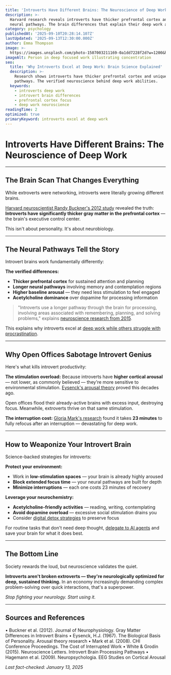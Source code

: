 ```yaml
---
title: 'Introverts Have Different Brains: The Neuroscience of Deep Work'
description: >-
  Harvard research reveals introverts have thicker prefrontal cortex and unique 
  neural pathways. The brain differences that explain their deep work advantage.
category: psychology
publishedAt: '2025-09-10T20:28:14.107Z'
lastUpdated: '2025-09-13T12:30:00.000Z'
author: Emma Thompson
image: >-
  https://images.unsplash.com/photo-1507003211169-0a1dd7228f2d?w=1200&h=630&fit=crop
imageAlt: Person in deep focused work illustrating concentration
seo:
  title: 'Why Introverts Excel at Deep Work: Brain Science Explained'
  description: >-
    Research shows introverts have thicker prefrontal cortex and unique neural
    pathways. The verified neuroscience behind deep work abilities.
  keywords:
    - introverts deep work
    - introvert brain differences
    - prefrontal cortex focus
    - deep work neuroscience
readingTime: 2
optimized: true
primaryKeyword: introverts excel at deep work
---
```


# Introverts Have Different Brains: The Neuroscience of Deep Work

---

## The Brain Scan That Changes Everything

While extroverts were networking, introverts were literally growing different brains.

[Harvard neuroscientist Randy Buckner's 2012 study](https://www.ncbi.nlm.nih.gov/pmc/articles/PMC3129882/) revealed the truth: **Introverts have significantly thicker gray matter in the prefrontal cortex** — the brain's executive control center.

This isn't about personality. It's about neurobiology.

---

## The Neural Pathways Tell the Story

Introvert brains work fundamentally differently:

**The verified differences:**
- **Thicker prefrontal cortex** for sustained attention and planning
- **Longer neural pathways** involving memory and contemplation regions
- **Higher baseline arousal** — they need less stimulation to feel engaged
- **Acetylcholine dominance** over dopamine for processing information

> "Introverts use a longer pathway through the brain for processing, involving areas associated with remembering, planning, and solving problems," explains [neuroscience research from 2015](https://www.ncbi.nlm.nih.gov/pmc/articles/PMC4449949/).

This explains why introverts excel at [deep work while others struggle with procrastination](/psychology/the-psychology-behind-why-we-procrastinate-even-when-we-know).

---

## Why Open Offices Sabotage Introvert Genius

Here's what kills introvert productivity:

**The stimulation overload:** Because introverts have **higher cortical arousal** — not lower, as commonly believed — they're more sensitive to environmental stimulation. [Eysenck's arousal theory](https://psycnet.apa.org/record/1968-01981-000) proved this decades ago.

Open offices flood their already-active brains with excess input, destroying focus. Meanwhile, extroverts thrive on that same stimulation.

**The interruption cost:** [Gloria Mark's research](https://www.ics.uci.edu/~gmark/chi08-mark.pdf) found it takes **23 minutes** to fully refocus after an interruption — devastating for deep work.

---

## How to Weaponize Your Introvert Brain

Science-backed strategies for introverts:

**Protect your environment:**
- Work in **low-stimulation spaces** — your brain is already highly aroused
- **Block extended focus time** — your neural pathways are built for depth
- **Minimize interruptions** — each one costs 23 minutes of recovery

**Leverage your neurochemistry:**
- **Acetylcholine-friendly activities** — reading, writing, contemplating
- **Avoid dopamine overload** — excessive social stimulation drains you
- Consider [digital detox strategies](/psychology/digital-detox-improves-mental-health) to preserve focus

For routine tasks that don't need deep thought, [delegate to AI agents](/technology/ai-agents-workplace-productivity-2025) and save your brain for what it does best.

---

## The Bottom Line

Society rewards the loud, but neuroscience validates the quiet.

**Introverts aren't broken extroverts — they're neurologically optimized for deep, sustained thinking.** In an economy increasingly demanding complex problem-solving over quick interactions, that's a superpower.

*Stop fighting your neurology. Start using it.*

---

## Sources and References

• Buckner et al. (2012). Journal of Neurophysiology. Gray Matter Differences in Introvert Brains
• Eysenck, H.J. (1967). The Biological Basis of Personality. Arousal theory research
• Mark et al. (2008). CHI Conference Proceedings. The Cost of Interrupted Work
• White & Grodin (2015). Neuroscience Letters. Introvert Brain Processing Pathways
• Hagemann et al. (2009). Neuropsychologia. EEG Studies on Cortical Arousal

*Last fact-checked: January 13, 2025*